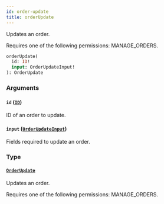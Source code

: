 ```yaml
---
id: order-update
title: orderUpdate
---
```



Updates an order. 

Requires one of the following permissions: MANAGE_ORDERS.

```graphql
orderUpdate(
  id: ID!
  input: OrderUpdateInput!
): OrderUpdate
```


### Arguments

#### `id` ([`ID`](../../../developer/api-reference/scalars/id))

ID of an order to update.


#### `input` ([`OrderUpdateInput`](../../../developer/api-reference/inputs/order-update-input))

Fields required to update an order.


### Type

#### [`OrderUpdate`](../../../developer/api-reference/objects/order-update) 

Updates an order. 

Requires one of the following permissions: MANAGE_ORDERS.




